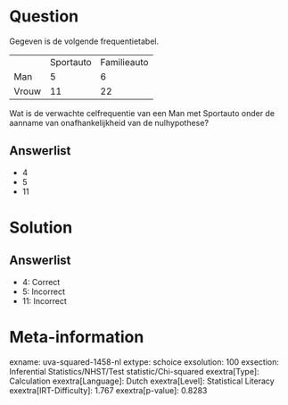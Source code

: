 Question
========

Gegeven is de volgende frequentietabel.

  ------- ----------- -------------
          Sportauto   Familieauto
  Man     5           6
  Vrouw   11          22
  ------- ----------- -------------

Wat is de verwachte celfrequentie van een Man met Sportauto onder de
aanname van onafhankelijkheid van de nulhypothese?

Answerlist
----------

* 4
* 5
* 11

Solution
========

Answerlist
----------

* 4: Correct
* 5: Incorrect
* 11: Incorrect

Meta-information
================
exname: uva-squared-1458-nl
extype: schoice
exsolution: 100
exsection: Inferential Statistics/NHST/Test statistic/Chi-squared
exextra[Type]: Calculation
exextra[Language]: Dutch
exextra[Level]: Statistical Literacy
exextra[IRT-Difficulty]: 1.767
exextra[p-value]: 0.8283
